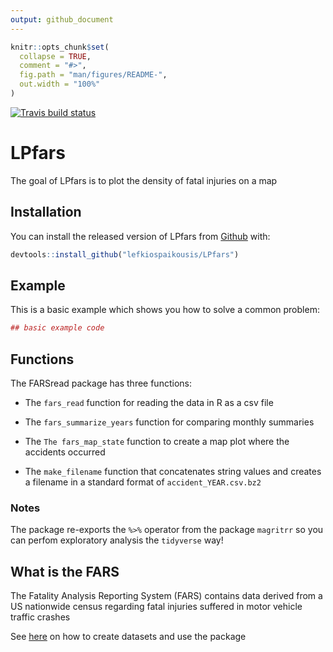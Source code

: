```yaml
---
output: github_document
---
```


<!-- README.md is generated from README.Rmd. Please edit that file -->

```r
knitr::opts_chunk$set(
  collapse = TRUE,
  comment = "#>",
  fig.path = "man/figures/README-",
  out.width = "100%"
)
```

[![Travis build status](https://travis-ci.org/lefkiospaikousis/LPfars.svg?branch=master)](https://travis-ci.org/lefkiospaikousis/LPfars)


# LPfars

The goal of LPfars is to plot the density of fatal injuries on a map

## Installation

You can install the released version of LPfars from [Github](https://github.com/lefkiospaikousis/LPfars) with:

``` r
devtools::install_github("lefkiospaikousis/LPfars")
```

## Example

This is a basic example which shows you how to solve a common problem:

```r
## basic example code
```


## Functions

The FARSread package has three functions:

- The `fars_read` function for reading the data in R as a csv file

- The `fars_summarize_years` function for comparing monthly summaries

- The `The fars_map_state` function to create a map plot where the accidents occurred

- The `make_filename` function that concatenates string values and creates a filename in a standard format of `accident_YEAR.csv.bz2`


### Notes

The package re-exports the `%>%` operator from the package `magritrr` so you can perfom exploratory analysis the `tidyverse` way!



## What is the FARS 

The Fatality Analysis Reporting System (FARS) contains data derived from a US nationwide census regarding fatal injuries suffered in motor vehicle traffic crashes

See [here](https://www.nhtsa.gov/research-data/fatality-analysis-reporting-system-fars) on how to create datasets and use the package

